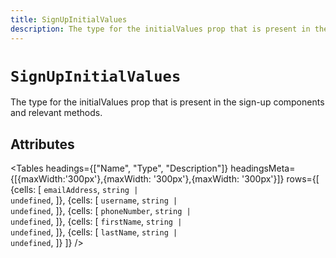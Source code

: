 ```yaml
---
title: SignUpInitialValues
description: The type for the initialValues prop that is present in the sign-up components and relevant methods.
---
```


# `SignUpInitialValues`

The type for the initialValues prop that is present in the sign-up components and relevant methods.

## Attributes

<Tables
  headings={["Name", "Type", "Description"]}
  headingsMeta={[{maxWidth:'300px'},{maxWidth: '300px'},{maxWidth: '300px'}]}
  rows={[
    {cells: [
        <code>emailAddress</code>,
        <code>string | undefined</code>,
        ]},
    {cells: [
        <code>username</code>,
        <code>string | undefined</code>,
        ]},
    {cells: [
        <code>phoneNumber</code>,
        <code>string | undefined</code>,
        ]},
    {cells: [
        <code>firstName</code>,
        <code>string | undefined</code>,
        ]},
    {cells: [
        <code>lastName</code>,
        <code>string | undefined</code>,
        ]}
  ]}
/>